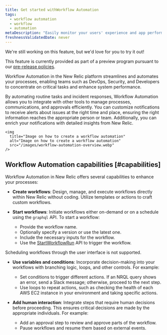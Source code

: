 ```yaml
---
title: Get started withWorkflow Automation
tags:
  - workflow automation
  - workflow
  - automation
metaDescription: "Easily monitor your users' experience and app performance with Workflow Automation."
freshnessValidatedDate: never
---
```


<Callout title="preview">
  We're still working on this feature, but we'd love for you to try it out!

  This feature is currently provided as part of a preview program pursuant to our [pre-release policies](/docs/licenses/license-information/referenced-policies/new-relic-pre-release-policy).
</Callout>

Workflow Automation in the New Relic platform streamlines and automates your processes, enabling teams such as DevOps, Security, and Developers to concentrate on critical tasks and enhance system performance.

By automating routine tasks and incident responses, Workflow Automation allows you to integrate with other tools to manage processes, communications, and approvals efficiently. You can customize notifications to receive alerts about issues at the right time and place, ensuring the right information reaches the appropriate person or team. Additionally, you can enrich your notifications with detailed insights from New Relic.

    <img
      title="Image on how to create a workflow automation"
      alt="Image on how to create a workflow automation"
      src="/images/workflow-automation-overview.webp"
    />

## Workflow Automation capabilities [#capabilities]

Workflow Automation in New Relic offers several capabilities to enhance your processes:

- **Create workflows**: Design, manage, and execute workflows directly within New Relic without coding. Utilize templates or actions to craft custom workflows.

- **Start workflows**: Initiate workflows either on-demand or on a schedule using the `graphql` API. To start a workflow:
  - Provide the workflow name.
  - Optionally specify a version or use the latest one.
  - Include the necessary inputs for the workflow.
  - Use the [StartWorkflowRun](/docs/workflow-automation/workflow-automation-apis/start-workflow-run) API to trigger the workflow.

<Callout variant="important">
  Scheduling workflows through the user interface is not supported.
</Callout>

- **Use variables and conditions**: Incorporate decision-making into your workflows with branching logic, loops, and other controls. For example:
  - Set conditions to trigger different actions. If an NRQL query shows an error, send a Slack message; otherwise, proceed to the next step.
  - Use loops to repeat actions, such as checking the health of each AWS EC2 instance in your environment and taking specific actions.

- **Add human interaction**: Integrate steps that require human decisions before proceeding. This ensures critical decisions are made by the appropriate individuals. For example:
  - Add an approval step to review and approve parts of the workflow.
  - Pause workflows and resume them based on external events.